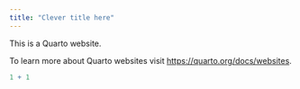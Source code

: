 ```yaml
---
title: "Clever title here"
---
```


This is a Quarto website.

To learn more about Quarto websites visit <https://quarto.org/docs/websites>.

```r
1 + 1
```
